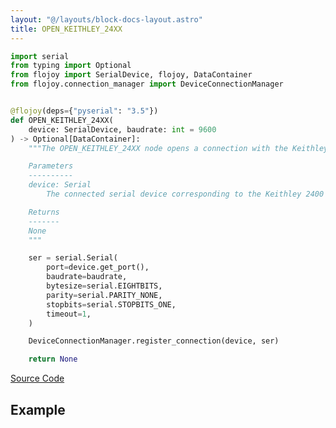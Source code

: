 ```yaml
---
layout: "@/layouts/block-docs-layout.astro"
title: OPEN_KEITHLEY_24XX
---
```



<PythonDocsDisplay docstring={docstring} />

```python
import serial
from typing import Optional
from flojoy import SerialDevice, flojoy, DataContainer
from flojoy.connection_manager import DeviceConnectionManager


@flojoy(deps={"pyserial": "3.5"})
def OPEN_KEITHLEY_24XX(
    device: SerialDevice, baudrate: int = 9600
) -> Optional[DataContainer]:
    """The OPEN_KEITHLEY_24XX node opens a connection with the Keithley 2400 source meter.

    Parameters
    ----------
    device: Serial
        The connected serial device corresponding to the Keithley 2400 source meter.

    Returns
    -------
    None
    """

    ser = serial.Serial(
        port=device.get_port(),
        baudrate=baudrate,
        bytesize=serial.EIGHTBITS,
        parity=serial.PARITY_NONE,
        stopbits=serial.STOPBITS_ONE,
        timeout=1,
    )

    DeviceConnectionManager.register_connection(device, ser)

    return None

```

[Source Code](https://github.com/flojoy-ai/blocks/blob/main/blocks/IO/INSTRUMENTS/SOURCEMETERS/KEITHLEY/24XX/BASIC/OPEN_KEITHLEY_24XX/OPEN_KEITHLEY_24XX.py)

## Example
